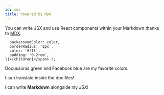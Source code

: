 ```yaml
---
id: mdx
title: Powered by MDX
---
```


You can write JSX and use React components within your Markdown thanks to [MDX](https://mdxjs.com/).


      backgroundColor: color,
      borderRadius: '2px',
      color: '#fff',
      padding: '0.2rem',
    }}>{children}</span> );

<Highlight color="#25c2a0">Docusaurus green</Highlight> and <Highlight color="#1877F2">Facebook blue</Highlight> are my favorite colors.

<T>I can translate inside the doc files!</T>

I can write **Markdown** alongside my _JSX_!
